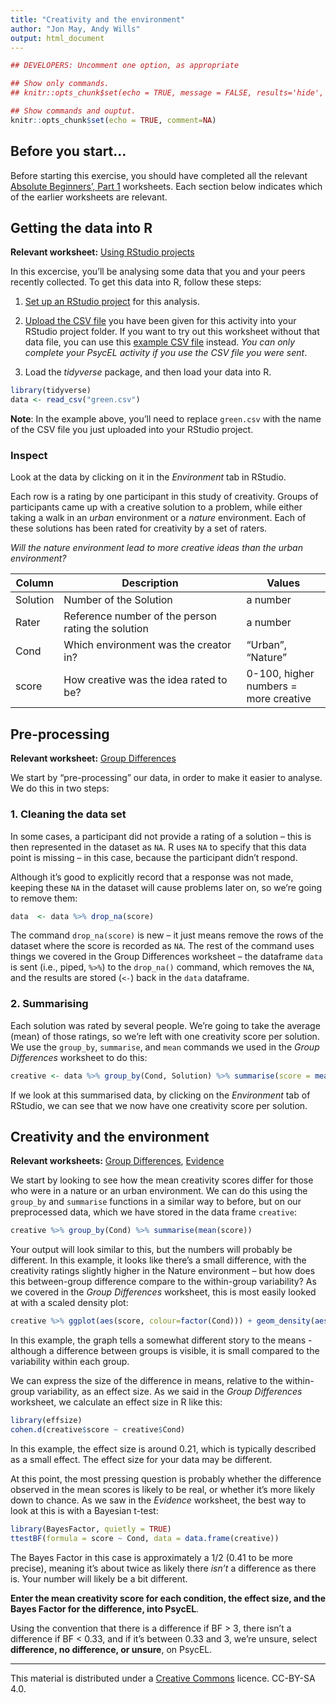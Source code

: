 ```yaml
---
title: "Creativity and the environment"
author: "Jon May, Andy Wills"
output: html_document
---
```

```r
## DEVELOPERS: Uncomment one option, as appropriate

## Show only commands.
## knitr::opts_chunk$set(echo = TRUE, message = FALSE, results='hide', fig.keep = 'none', comment=NA)

## Show commands and ouptut.
knitr::opts_chunk$set(echo = TRUE, comment=NA)
```

## Before you start...
Before starting this exercise, you should have completed all the relevant [Absolute Beginners', Part 1](index.html) worksheets. Each section below indicates which of the earlier worksheets are relevant.

## Getting the data into R

**Relevant worksheet:** [Using RStudio projects](using-projects.html)

In this excercise, you'll be analysing some data that you and your peers recently collected. To get this data into R, follow these steps:

1. [Set up an RStudio project](using-projects.html) for this analysis. 

2. [Upload the CSV file](entering-data-by-hand.html#upload) you have been given for this activity into your RStudio project folder. If you want to try out this worksheet without that data file, you can use this [example CSV file](data/green.csv) instead. _You can only complete your PsycEL activity if you  use the CSV file you were sent_. 

3. Load the _tidyverse_ package, and then load your data into R.

```r
library(tidyverse)
data <- read_csv("green.csv")
```

**Note**: In the example above, you'll need to replace `green.csv` with the name of the CSV file you just uploaded into your RStudio project.

### Inspect
Look at the data by clicking on it in the _Environment_ tab in RStudio. 

Each row is a rating by one participant in this study of creativity. Groups of participants came up with a creative solution to a problem, while either taking a walk in an _urban_ environment or a _nature_ environment. Each of these solutions has been rated for creativity by a set of raters. 

_Will the nature environment lead to more creative ideas than the urban environment?_

| Column    | Description                             | Values             |
| --------- | --------------------------------------- | ------------------ |
| Solution  | Number of the Solution | a number |
| Rater  | Reference number of the person rating the solution | a number |
| Cond      | Which environment was the creator in? | "Urban", "Nature" |
| score  | How creative was the idea rated to be? | 0-100, higher numbers = more creative |

## Pre-processing

**Relevant worksheet:** [Group Differences](group-differences.html)

We start by "pre-processing" our data, in order to make it easier to analyse. We do this in two steps:

### 1. Cleaning the data set

In some cases, a participant did not provide a rating of a solution -- this is then represented in the dataset as `NA`. R uses `NA` to specify that this data point is missing -- in this case, because the participant didn't respond.

Although it's good to explicitly record that a response was not made, keeping these `NA`  in the dataset will cause problems later on, so we're going to remove them:

```r
data  <- data %>% drop_na(score)
```

The command `drop_na(score)` is new  -- it just means remove the rows of the dataset where the score is recorded as `NA`. The rest of the command uses things we covered in the Group Differences worksheet -- the dataframe `data` is sent (i.e., piped, `%>%`) to the `drop_na()` command, which removes the `NA`, and the results are stored (`<-`) back in the `data` dataframe.

### 2. Summarising

Each solution was rated by several people. We're going to take the average (mean) of those ratings, so we're left with one creativity score per solution. 
We use the `group_by`,  `summarise`, and `mean` commands we used in the _Group Differences_ worksheet to do this: 

```r
creative <- data %>% group_by(Cond, Solution) %>% summarise(score = mean(score))
```

If we look at this summarised data, by clicking on the _Environment_ tab of RStudio, we can see that we now have one creativity score per solution.

## Creativity and the environment

**Relevant worksheets:** [Group Differences](group-differences.html), [Evidence](evidence.html)


We start by looking to see how the mean creativity scores differ for those who were in a nature or an urban environment. We can do this using the `group_by` and `summarise` functions in a similar way to before, but on our preprocessed data, which we have stored in the data frame `creative`:

```r
creative %>% group_by(Cond) %>% summarise(mean(score))
```

Your output will look similar to this, but the numbers will probably be different. In this example, it looks like there's a small difference, with the creativity ratings slightly higher in the Nature environment -- but how does this between-group difference compare to the within-group variability? As we covered in the _Group Differences_ worksheet, this is most easily looked at with a scaled density plot:

```r
creative %>% ggplot(aes(score, colour=factor(Cond))) + geom_density(aes(y=..scaled..))
```

In this example, the graph tells a somewhat different story to the means - although a difference between groups is visible, it is small compared to the variability within each group.

We can express the size of the difference in means, relative to the within-group variability, as an effect size. As we said in the _Group Differences_ worksheet, we calculate an effect size in R like this:

```r
library(effsize)
cohen.d(creative$score ~ creative$Cond)
```

In this example, the effect size is around 0.21, which is typically described as a small effect. The effect size for your data may be different.

At this point, the most pressing question is probably whether the difference observed in the mean scores is likely to be real, or whether it's more likely down to chance. As we saw in the _Evidence_ worksheet, the best way to look at this is with a Bayesian t-test:

```r
library(BayesFactor, quietly = TRUE)
ttestBF(formula = score ~ Cond, data = data.frame(creative))
```

The Bayes Factor in this case is approximately a 1/2 (0.41 to be more precise), meaning it's about twice as likely there _isn't_ a difference as there is. Your number will likely be a bit different.

**Enter the mean creativity score for each condition, the effect size, and the Bayes Factor for the difference, into PsycEL**.

Using the convention that there is a difference if BF > 3, there isn't a difference if BF < 0.33, and if it's between 0.33 and 3, we're unsure, select **difference, no difference, or unsure**, on PsycEL.

___

This material is distributed under a [Creative Commons](https://creativecommons.org/) licence. CC-BY-SA 4.0. 

